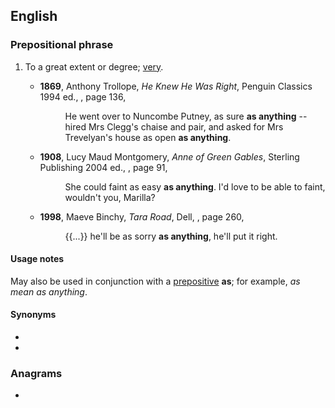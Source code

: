 ==English==

===Prepositional phrase===
{{en-PP}}

# {{lb|en|simile}} To a great extent or degree; [[very]].
#* '''1869''', Anthony Trollope, ''He Knew He Was Right'', Penguin Classics 1994 ed., {{ISBN|0140433910}}, page 136,
#*: He went over to Nuncombe Putney, as sure '''as anything''' -- hired Mrs Clegg's chaise and pair, and asked for Mrs Trevelyan's house as open '''as anything'''.
#* '''1908''', Lucy Maud Montgomery, ''Anne of Green Gables'', Sterling Publishing 2004 ed., {{ISBN|1402714513}}, page 91,
#*: She could faint as easy '''as anything'''. I'd love to be able to faint, wouldn't you, Marilla?
#* '''1998''', Maeve Binchy, ''Tara Road'', Dell, {{ISBN|0440235596}}, page 260,
#*: {{...}} he'll be as sorry '''as anything''', he'll put it right.

====Usage notes====
May also be used in conjunction with a [[prepositive]] '''as'''; for example, ''as mean as anything''.

====Synonyms====
* {{l|en|as all hell}}
* {{l|en|as hell}}

===Anagrams===
* {{anagrams|en|syngnathia}}
